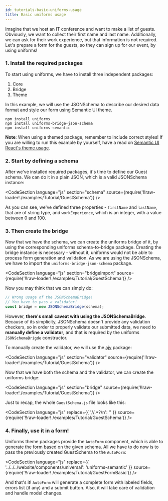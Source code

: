 ```yaml
---
id: tutorials-basic-uniforms-usage
title: Basic uniforms usage
---
```



Imagine that we host an IT conference and want to make a list of guests.
Obviously, we want to collect their first name and last name.
Additionally, we can ask for their work experience, but that information is not required.
Let's prepare a form for the guests, so they can sign up for our event, by using uniforms!

### 1. Install the required packages

To start using uniforms, we have to install three independent packages:

1. Core
2. Bridge
3. Theme

In this example, we will use the JSONSchema to describe our desired data format and style our form using Semantic UI theme.

```shell
npm install uniforms
npm install uniforms-bridge-json-schema
npm install uniforms-semantic
```

**Note**: When using a themed package, remember to include correct styles! If you are willing to run this example by yourself,
have a read on [Semantic UI React's theme usage](https://react.semantic-ui.com/usage/#theme).

### 2. Start by defining a schema

After we've installed required packages, it's time to define our Guest schema. We can do it in a plain JSON, which is a valid JSONSchema instance:

<CodeSection
  language="js"
  section="schema"
  source={require('!!raw-loader!./examples/Tutorial/GuestSchema')}
/>

As you can see, we've defined three properties - `firstName` and `lastName`, that are of string type, and `workExperience`,
which is an integer, with a value between 0 and 100.

### 3. Then create the bridge

Now that we have the schema, we can create the uniforms bridge of it, by using the corresponding uniforms schema-to-bridge package.
Creating the bridge instance is necessary - without it, uniforms would not be able to process form generation and validation.
As we are using the JSONSchema, we have to import the `uniforms-bridge-json-schema` package.

<CodeSection
  language="js"
  section="bridgeImport"
  source={require('!!raw-loader!./examples/Tutorial/GuestSchema')}
/>

Now you may think that we can simply do:

```js
// Wrong usage of the JSONSchemaBridge!
// You have to pass a validator!
const bridge = new JSONSchemaBridge(schema);
```

However, **there's small caveat with using the JSONSchemaBridge**.
Because of its simplicity, JSONSchema doesn't provide any validation checkers, so in order to properly validate our submitted data,
we need to **manually define a validator**, and that is required by the uniforms `JSONSchemaBrigde` constructor.

To manually create the validator, we will use the [ajv](https://github.com/epoberezkin/ajv) package:

<CodeSection
  language="js"
  section="validator"
  source={require('!!raw-loader!./examples/Tutorial/GuestSchema')}
/>

Now that we have both the schema and the validator, we can create the uniforms bridge:

<CodeSection
  language="js"
  section="bridge"
  source={require('!!raw-loader!./examples/Tutorial/GuestSchema')}
/>

Just to recap, the whole `GuestSchema.js` file looks like this:

<CodeSection
  language="js"
  replace={{ '//.*?\n': '' }}
  source={require('!!raw-loader!./examples/Tutorial/GuestSchema')}
/>

### 4. Finally, use it in a form!

Uniforms theme packages provide the `AutoForm` component, which is able to generate the form based on the given schema.
All we have to do now is to pass the previously created GuestSchema to the `AutoForm`:

<CodeSection
  language="js"
  replace={{ '../../../website/components/universal': 'uniforms-semantic' }}
  source={require('!!raw-loader!./examples/Tutorial/GuestFormBasic')}
/>

And that's it! `AutoForm` will generate a complete form with labeled fields, errors list (if any) and a submit button.
Also, it will take care of validation and handle model changes.

<TutorialForm>
  <GuestFormBasic />
</TutorialForm>
